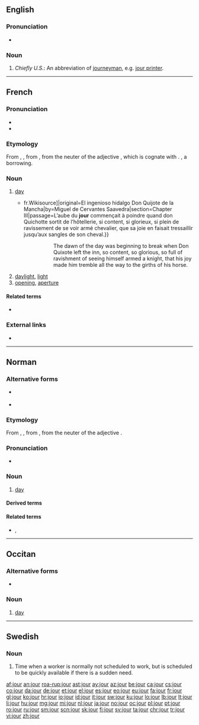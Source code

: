 ==English==

===Pronunciation===
* {{a|GenAm}} {{IPA|/ˈdʒɜɹ/|lang=en}}

===Noun===
{{en-noun}}
# ''Chiefly U.S.'': An abbreviation of [[journeyman]], e.g. [[jour printer]].

----

==French==

===Pronunciation===
* {{IPA|/ʒuʁ/|lang=fr}}
* {{audio|Fr-jour.ogg|audio|lang=fr}}

===Etymology===
From {{inh|fr|fro|jor}}, {{m|fro|jorn}}, from {{inh|fr|la|diurnum|diurnum [tempus]}}, from the neuter of the adjective {{m|la|diurnus||of the day}}, which is cognate with {{m|la|diēs||day}}. {{doublet|diurne|lang=fr}}, a borrowing.

===Noun===
{{fr-noun|m}}

# [[day]]
#* {{quote-book|year=1837|author=Louis Viardot|title=L’Ingénieux Hidalgo Don Quichotte de la Manche|url=[s:fr: L’Ingénieux Hidalgo Don Quichotte de la Manche{{!}}fr.Wikisource]|original=El ingenioso hidalgo Don Quijote de la Mancha|by=Miguel de Cervantes Saavedra|section=Chapter III|passage=L’aube du '''jour''' commençait à poindre quand don Quichotte sortit de l’hôtellerie, si content, si glorieux, si plein de ravissement de se voir armé chevalier, que sa joie en faisait tressaillir jusqu’aux sangles de son cheval.}}
#*:: The dawn of the day was beginning to break when Don Quixote left the inn, so content, so glorious, so full of ravishment of seeing himself armed a knight, that his joy made him tremble all the way to the girths of his horse.
# [[daylight]], [[light]]
# [[opening]], [[aperture]]

====Related terms====
* {{l|fr|journée}}

===External links===
* {{R:TLFi}}

----

==Norman==
{{wikipedia|Jouo|lang=nrf}}

===Alternative forms===
* {{l|nrf|jouo}} {{qualifier|continental Normandy}}
* {{l|nrf|djö}} {{qualifier|Sark}}

===Etymology===
From {{inh|nrf|fro|jor}}, {{m|fro|jorn}}, from {{inh|nrf|la|diurnum|diurnum [tempus]}}, from the neuter of the adjective {{m|la|diurnus||of the day}}. 

===Pronunciation===
* {{audio|Jer-jour.ogg|Audio (Jersey)|lang=nrf}}

===Noun===
{{nrf-noun|m}}

# {{lb|nrf|Jersey|Guernsey}} [[day]]

====Derived terms====
{{der3|lang=nrf|{{l|nrf|jour de naissànse||birthday}}
|{{l|nrf|Jour dé l'An||New Year's Day}}
|{{l|nrf|Jour d'la Libéthâtion||Liberation Day}}
|{{l|nrf|jour pouor lé Rouai||day off}}
|{{l|nrf|tchînze jours||fortnight}}}}

====Related terms====
* {{l|nrf|journée}} {{qualifier|Jersey}}, {{l|nrf|journaïe}} {{qualifier|Guernsey}}

{{catlangcode|nrf|Time}}

----

==Occitan==

===Alternative forms===
* {{l|oc|jorn}} {{qualifier|Classical}}

===Noun===
{{oc-noun|m}}

# {{lb|oc|Mistralian}} [[day]]

----

==Swedish==

===Noun===
{{sv-noun|c}}

# Time when a worker is normally not scheduled to work, but is scheduled to be quickly available if there is a sudden need.

[[af:jour]]
[[an:jour]]
[[roa-rup:jour]]
[[ast:jour]]
[[ay:jour]]
[[az:jour]]
[[be:jour]]
[[ca:jour]]
[[cs:jour]]
[[co:jour]]
[[da:jour]]
[[de:jour]]
[[et:jour]]
[[el:jour]]
[[es:jour]]
[[eo:jour]]
[[eu:jour]]
[[fa:jour]]
[[fr:jour]]
[[gl:jour]]
[[ko:jour]]
[[hr:jour]]
[[io:jour]]
[[id:jour]]
[[it:jour]]
[[sw:jour]]
[[ku:jour]]
[[lo:jour]]
[[lb:jour]]
[[lt:jour]]
[[li:jour]]
[[hu:jour]]
[[mg:jour]]
[[mi:jour]]
[[nl:jour]]
[[ja:jour]]
[[no:jour]]
[[oc:jour]]
[[pl:jour]]
[[pt:jour]]
[[ro:jour]]
[[ru:jour]]
[[sm:jour]]
[[scn:jour]]
[[sk:jour]]
[[fi:jour]]
[[sv:jour]]
[[ta:jour]]
[[chr:jour]]
[[tr:jour]]
[[vi:jour]]
[[zh:jour]]